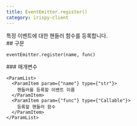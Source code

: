 ```yaml
---
title: EventEmitter.register()
category: irispy-client
---
```


<Section>
  특정 이벤트에 대한 핸들러 함수를 등록합니다.
</Section>
<Section>
  ## 구문

  ~~~py
  eventEmitter.register(name, func)
  ~~~

  <Section>
    ### 매개변수

    <ParamList>
      <ParamItem param={"name"} type={"str"}>
        핸들러를 등록할 이벤트 이름
      </ParamItem>
      <ParamItem param={"func"} type={"Callable"}>
        등록할 핸들러 함수
      </ParamItem>
    </ParamList>
  </Section>
</Section>